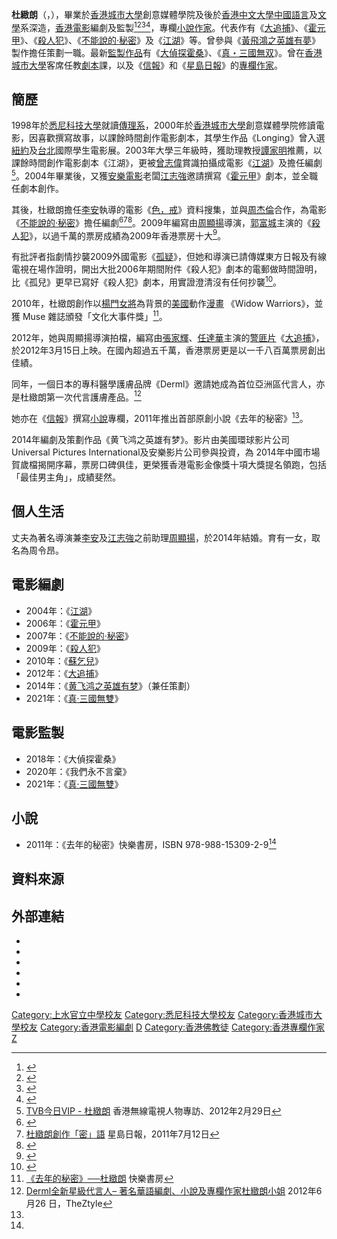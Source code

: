 {{藝人
| 姓名 = 杜緻朗
| 類型 = 編劇
| 圖片 = <!--建議使用自由版權圖像-->
| 圖片尺寸 = 
| 圖片簡介 = 
| 本名 = 
| 外文名 = 
| 外文 = 
| 羅馬拼音 = To Chi-Long
| 英文名 = Christine To
| 暱稱 = 
| 其他藝名 = 
| 國籍 = {{CHN-HKG}}
| 民族 = 
| 籍貫 = 
| 出生日期 = {{birth date and age|1980|9|30}}
| 出生地點 = {{BHKG}}
| 逝世日期 = 
| 逝世地點 = 
| 職業 = [[電影監製|電影監製]]、[[電影|電影]][[編劇|編劇]]、[[小說作家|小說作家]]
| 語言 = 
| 教育程度 = {{AUS}}[[悉尼科技大學|悉尼科技大學]][[傳理系|傳理系]]<br>{{flag|HK}}[[香港城市大學|香港城市大學]]創意媒體學院<br>{{flag|HK}}[[香港中文大學|香港中文大學]]中國語言及文學系
| 宗教信仰 = [[佛教|佛教]]
| 配偶 = {{marriage|[[周顯揚|周顯揚]]|Feb 20, 2014}}
| 兒女 = 周令昂－{{birth_date_and _age|2014|11|26}}
| 父母 = 
| 音樂類型 = 
| 演奏樂器 = 
| 出道地點 = 
| 出道作 = 
| 出道日期 = 2004年
| 代表作 = 
| 活躍年代 = 
| 唱片公司 = 
| 經紀公司 = 
| 網站 = 
| 相關團體 = 
| 獎項 = 
| IMDb = 1644613
| 現任成員 = 
| 過往成員 = 
| 音樂專輯 = 
| 電影 = 
| 主持節目 = 
| 電視劇 = 
| 廣播劇 = 
| 舞台劇 = 
| 書籍 = 
}}
'''杜緻朗'''（{{lang|en|Christine To Chi-Long}}，{{bd|1980年|9月30日|catIdx=D杜}}），畢業於[[香港城市大學|香港城市大學]]創意媒體學院及後於[[香港中文大學|香港中文大學]][[中國語言|中國語言]]及[[文學|文學]]系深造，[[香港|香港]][[電影|電影]]編劇及監製<ref>{{Cite web|url=https://hk.entertainment.appledaily.com/enews/realtime/article/20171128/57515406|title=【張角、董卓造型曝光】《真．三國無雙》煞青  姜皓文：紐西蘭拍攝悠閒啲|accessdate=2017-12-09|work=Apple Daily 蘋果日報|archive-date=2019-08-16|archive-url=https://web.archive.org/web/20190816073345/https://hk.entertainment.appledaily.com/enews/realtime/article/20171128/57515406|dead-url=no}}</ref><ref>{{Cite web|url=https://www.hk01.com/%E9%9B%BB%E5%BD%B1/132271/-%E7%9C%9F-%E4%B8%89%E5%9C%8B%E7%84%A1%E9%9B%99-%E5%8F%A4%E5%A4%A9%E6%A8%82%E8%B2%A0%E5%82%B7%E6%BC%94%E5%91%82%E5%B8%83-%E5%B0%8E%E6%BC%94-%E5%8F%B3%E7%9C%BC%E6%B5%81%E8%A1%80%E6%99%82%E9%82%84%E5%A0%85%E6%8C%81%E8%A6%81%E6%8B%8D|title=【真．三國無雙】古天樂負傷演呂布　導演︰右眼流血時還堅持要拍|accessdate=2017-12-09|last=許育民|work=香港01|language=en}}</ref><ref>{{Cite news|url=http://www.nmplus.hk/enterainment/%E4%B8%89%E5%9C%8B%E7%84%A1%E9%9B%99%E7%9C%9F%E4%BA%BA%E9%9B%BB%E5%BD%B1/|title=《真．三國無雙》真人版電影開鏡 主角造型曝光！|date=2017-11-13|newspaper=新Monday|accessdate=2017-12-09|language=zh-TW|archive-date=2018-08-15|archive-url=https://web.archive.org/web/20180815045159/https://www.nmplus.hk/enterainment/%E4%B8%89%E5%9C%8B%E7%84%A1%E9%9B%99%E7%9C%9F%E4%BA%BA%E9%9B%BB%E5%BD%B1/|dead-url=no}}</ref><ref>{{Cite web|url=https://www.singpao.com.hk/index.php?fi=news4&id=48360|title=成報新聞(呂良偉楊祐寧送驚喜  周顯揚生日被玩)|accessdate=2017-12-09|work=成報|archive-date=2019-06-08|archive-url=https://web.archive.org/web/20190608093239/https://www.singpao.com.hk/index.php?fi=news4&id=48360|dead-url=no}}</ref>，專欄[[小說|小說]][[作家|作家]]。代表作有《[[大追捕|大追捕]]》、《[[霍元甲_(2006年電影)|霍元甲]]》、《[[殺人犯_(電影)|殺人犯]]》、《[[不能說的‧秘密|不能說的‧秘密]]》及《[[江湖_(電影)|江湖]]》等。曾參與《[[黃飛鴻之英雄有夢|黃飛鴻之英雄有夢]]》製作擔任策劃一職。最新[[監製|監製]][[作品|作品]]有《[[大偵探霍桑|大偵探霍桑]]》、《[[真・三國無双|真・三國無双]]》。曾在[[香港城市大學|香港城市大學]]客席任教[[劇本|劇本]]課，以及《[[信報|信報]]》和《[[星島日報|星島日報]]》的[[專欄作家|專欄作家]]。

==簡歷==
1998年於[[悉尼科技大學|悉尼科技大學]]就讀[[傳理系|傳理系]]，2000年於[[香港城市大學|香港城市大學]]創意媒體學院修讀電影，因喜歡撰寫故事，以課餘時間創作電影劇本，其學生作品《Longing》曾入選[[紐約|紐約]]及[[台北|台北]]國際學生電影展。2003年大學三年級時，獲助理教授[[譚家明|譚家明]]推薦，以課餘時間創作電影劇本《江湖》，更被[[曾志偉|曾志偉]]賞識拍攝成電影《[[江湖_(電影)|江湖]]》及擔任編劇<ref>[http://programme.tvb.com/variety/greenroom/episode/20120229/#page-1 TVB今日VIP - 杜緻朗] 香港無線電視人物專訪、2012年2月29日 </ref>。2004年畢業後，又獲[[安樂電影|安樂電影]]老闆[[江志強|江志強]]邀請撰寫《[[霍元甲_(2006年電影)|霍元甲]]》劇本，並全職任劇本創作。

其後，杜緻朗擔任[[李安|李安]]執導的電影《[[色，戒_(電影)|色，戒]]》資料搜集，並與[[周杰倫|周杰倫]]合作，為電影《[[不能說的‧秘密|不能說的‧秘密]]》擔任編劇<ref>{{Cite web|url=https://news.mingpao.com/pns/dailynews/web_tc/article/20170801/s00005/1501524643289|title=名人親子﹕編劇媽媽外地拍戲 為解思念之苦  杜緻朗帶着女兒周圍飛 - 20170801 - 副刊 - Happy Pa Ma|accessdate=2017-12-09|work=明報新聞網 - 每日明報 daily news|language=zh-tw|archive-date=2017-12-10|archive-url=https://web.archive.org/web/20171210015837/https://news.mingpao.com/pns/dailynews/web_tc/article/20170801/s00005/1501524643289|dead-url=no}}</ref><ref name="singtao1">[http://news.sina.com.hk/news/23/1/1/2378871/1.html 杜緻朗創作「密」語]{{dead link|date=2018年3月 |bot=InternetArchiveBot |fix-attempted=yes }} 星島日報，2011年7月12日</ref><ref>{{Cite web|url=http://dailynews.sina.com/bg/ent/film/sinacn/20141110/18516225045.html|title=杜致朗《黃飛鴻》圓夢 習作被劉德華相中_娛樂頻道_新浪網-北美|accessdate=2017-12-09|work=dailynews.sina.com|archive-date=2014-11-25|archive-url=https://web.archive.org/web/20141125073016/http://dailynews.sina.com/bg/ent/film/sinacn/20141110/18516225045.html|dead-url=no}}</ref>。2009年編寫由[[周顯揚|周顯揚]]導演，[[郭富城|郭富城]]主演的《[[殺人犯_(電影)|殺人犯]]》，以過千萬的票房成績為2009年香港票房十大<ref>{{Cite web |url=http://group.mtime.com/14593/discussion/793608/ |title=2009年香港十大票房排行榜 |access-date=2012-05-25 |archive-date=2017-12-10 |archive-url=https://web.archive.org/web/20171210020255/http://group.mtime.com/14593/discussion/793608/ |dead-url=no }}</ref>。

有批評者指劇情抄襲2009外國電影《[[孤疑|孤疑]]》，但她和導演已請傳媒東方日報及有線電視在場作證明，開出大批2006年期間附件《殺人犯》劇本的電郵做時間證明，比《孤兒》更早已寫好《殺人犯》劇本，用實證澄清沒有任何抄襲<ref>{{cite web |author1=東方日報 |title=一大批06年電郵，可以做時間證明。喺05、06年我帶埋當時叫《殺人》嘅劇本畀白龍王師傅睇，仲建議戲名要改做三個字 |url=http://orientaldaily.on.cc/cnt/entertainment/20090808/00282_030.html |website=東方日報 |accessdate=8-2009 |archive-date=2009-10-14 |archive-url=https://web.archive.org/web/20091014041306/http://orientaldaily.on.cc/cnt/entertainment/20090808/00282_030.html |dead-url=no }}</ref>。

2010年，杜緻朗創作以[[楊門女將|楊門女將]]為背景的[[美國|美國]]動作[[漫畫|漫畫]] 《Widow Warriors》，並獲 Muse 雜誌頒發「文化大事件獎」<ref name="joyful1">[http://joyful-books.com/?tag=%E6%9D%9C%E7%B7%BB%E6%9C%97 《去年的秘密》──杜緻朗] {{Wayback|url=http://joyful-books.com/?tag=%E6%9D%9C%E7%B7%BB%E6%9C%97 |date=20190824070841 }} 快樂書房</ref>。

2012年，她與周顯揚導演拍檔，編寫由[[張家輝|張家輝]]、[[任達華|任達華]]主演的[[警匪片|警匪片]]《[[大追捕|大追捕]]》，於2012年3月15日上映。在國內超過五千萬，香港票房更是以一千八百萬票房創出佳績。

同年，一個日本的專科醫學護膚品牌《Derml》邀請她成為首位亞洲區代言人，亦是杜緻朗第一次代言護膚產品。<ref>[http://www.theztyle.com/home.php?mod=space&uid=1406&do=blog&id=154678 Derml全新星級代言人– 著名華語編劇、小說及專欄作家杜緻朗小姐] {{Wayback|url=http://www.theztyle.com/home.php?mod=space&uid=1406&do=blog&id=154678 |date=20190822030743 }} 2012年6月26 日，TheZtyle</ref>

她亦在《[[信報|信報]]》撰寫[[小說|小說]]專欄，2011年推出首部原創小說《去年的秘密》<ref name="joyful1"/>。

2014年編劇及策劃作品《黄飞鸿之英雄有梦》。影片由美國環球影片公司Universal Pictures International及安樂影片公司參與投資，為 2014年中國市場賀歲檔揭開序幕，票房口碑俱佳，更榮獲香港電影金像獎十項大獎提名領跑，包括「最佳男主角」，成績斐然。

==個人生活==
丈夫為著名導演兼[[李安|李安]]及[[江志強|江志強]]之前助理[[周顯揚|周顯揚]]，於2014年結婚。育有一女，取名為周令昂。

==電影編劇==
*2004年：《[[江湖_(電影)|江湖]]》
*2006年：《[[霍元甲_(2006年電影)|霍元甲]]》
*2007年：《[[不能說的‧秘密|不能說的‧秘密]]》
*2009年：《[[殺人犯_(電影)|殺人犯]]》
*2010年：《[[蘇乞兒_(2010年電影)|蘇乞兒]]》
*2012年：《[[大追捕|大追捕]]》
*2014年：《[[黄飞鸿之英雄有梦|黄飞鸿之英雄有梦]]》（兼任策劃）
*2021年：《[[真·三國無雙|真·三國無雙]]》

== 電影監製 ==
* 2018年：《大偵探霍桑》
* 2020年：《我們永不言棄》
* 2021年：《[[真·三國無雙|真·三國無雙]]》

==小說==
*2011年：《去年的秘密》快樂書房，ISBN 978-988-15309-2-9<ref name="joyful1"/>

==資料來源==
{{references}}

==外部連結==
* {{Sinaweibo|duzhilang}}
* {{imdb name|1644613}}{{en}}
* {{Amg name|702864}}
* {{hkmdb name|16109}}
* {{douban people}}
* {{Mtime people|893453}}

[[Category:上水官立中學校友|Category:上水官立中學校友]]
[[Category:悉尼科技大學校友|Category:悉尼科技大學校友]]
[[Category:香港城市大學校友|Category:香港城市大學校友]]
[[Category:香港電影編劇|Category:香港電影編劇]]
[[Category:香港女性编剧|D]]
[[Category:香港佛教徒|Category:香港佛教徒]]
[[Category:香港專欄作家|Category:香港專欄作家]]
[[Category:杜姓|Z]]
